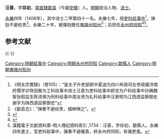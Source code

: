'''汪善'''，字'''存初'''，[[南直隸|南直隸]][[歙县|歙县]]（今屬[[安徽|安徽]]）人。[[明朝|明朝]]政治人物、[[进士|进士]]。

[[永乐_(明朝)|永樂]]四年（1406年），其中进士二甲第四十一名。永樂七年，授[[吏科|吏科]][[给事中|给事中]]<ref>《明太宗實錄》（卷105）：“皇太子升吏部郎中夏迪为四川布政司左参政擢济南府儒学训导田衡为工科给事中进士汪善为吏科给事中颜宝为户科给事中孙确魏智张昭监生陈谔俱为刑科给事中周汝贤为礼科给事中汪景明为江西道监察御史谢孚为陕西道监察御史”</ref>，弹劾不避权贵<ref>《歙县志》：“弹奏不避权贵，缙绅惮之”。</ref>。永樂二十年，被彈劾擔任[[夷陵州|夷陵州]][[知州|知州]]<ref>{{Cite book|title=中国盐业史辞典|last=四川自贡市盐业历史博物馆编|first=|publisher=上海：上海辞书出版社|year=2010.10|isbn=978-7-5326-2956-5|location=|pages=272}}</ref>；后担任[[永州府|永州府]][[同知|同知]]<ref>{{cite book | language = zh-hans | author = 潘荣胜 | coauthors =  | title = 《明清进士录》 | url =  | date = 2006年 | location =  | publisher = [[中华书局|中华书局]] | id =  | isbn = 9787101043501 | pages = 28页 }}</ref><ref>漢籍電子文獻資料庫-明人傳記資料索引 ,1734：汪善，字存初，歙縣人。永樂四年進士，官吏科給事中，彈奏不避權貴，終永州府同知，有循吏風。</ref>。

==参考文献==
{{Reflist}}
{{-}}
{{start box}}
{{s-off}}
{{succession box|[[吴冲宵|吴冲宵]]|[[耿辉|耿辉]]|[[明朝|明朝]][[夷陵州|夷陵州]][[知州|知州]]|永乐二十年}}
{{end box}}
{{永樂四年丙戌科殿試金榜}}

{{DEFAULTSORT:Wang汪}}
[[Category:明朝給事中|Category:明朝給事中]]
[[Category:明朝永州府同知|Category:明朝永州府同知]]
[[Category:歙縣人|Category:歙縣人]]
[[Category:明朝夷陵州知州|Category:明朝夷陵州知州]]